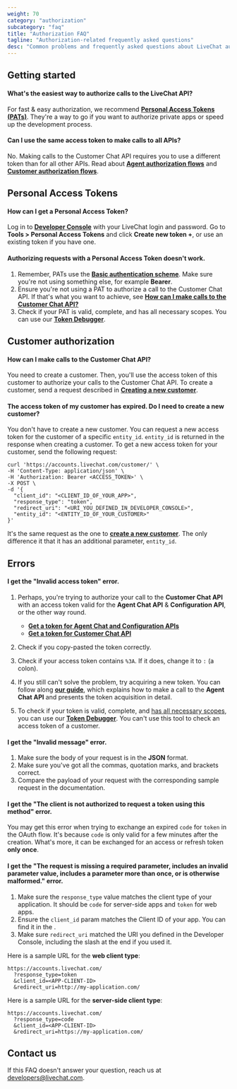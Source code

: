 ```yaml
---
weight: 70
category: "authorization"
subcategory: "faq"
title: "Authorization FAQ"
tagline: "Authorization-related frequently asked questions"
desc: "Common problems and frequently asked questions about LiveChat authorization."
---
```


## Getting started

#### What's the easiest way to authorize calls to the LiveChat API?

For fast & easy authorization, we recommend [**Personal Access Tokens (PATs)**](/authorization/authorizing-api-calls/#personal-access-tokens). They're a way to go if you want to authorize private apps or speed up the development process.

#### Can I use the same access token to make calls to all APIs?

No. Making calls to the Customer Chat API requires you to use a different token than for all other APIs. Read about [**Agent authorization flows**](/authorization/authorizing-api-calls/#agent-authorization-flows)
and [**Customer authorization flows**](/authorization/authorizing-api-calls/#customer-authorization-flow).

## Personal Access Tokens

#### How can I get a Personal Access Token?

Log in to <a href="https://developers.livechat.com/console/" target="_blank">**Developer Console**</a> with your LiveChat login and password. Go to **Tools > Personal Access Tokens** and click **Create new token +**, or use an existing token if you have one.

#### Authorizing requests with a Personal Access Token doesn't work.

1. Remember, PATs use the <a href="https://developer.mozilla.org/en-US/docs/Web/HTTP/Authentication#Basic_authentication_scheme/" target="_blank">**Basic authentication scheme**</a>. Make sure you're not using something else, for example **Bearer**.
2. Ensure you're not using a PAT to authorize a call to the Customer Chat API. If that's what you want to achieve, see [**How can I make calls to the Customer Chat API?**](#how-can-i-make-calls-to-the-customer-chat-api)
3. Check if your PAT is valid, complete, and has all necessary scopes. You can use our <a href="https://developers.livechat.com/console/tools/token-debugger/" target="_blank">**Token Debugger**</a>.

## Customer authorization

#### How can I make calls to the Customer Chat API?

You need to create a customer. Then, you'll use the access token of this customer to authorize your calls to the Customer Chat API. To create a customer, send a request described in [**Creating a new customer**](/authorization/authorizing-api-calls/#creating-a-new-customer).

#### The access token of my customer has expired. Do I need to create a new customer?

You don't have to create a new customer. You can request a new access token for the customer of a specific `entity_id`. `entity_id` is returned in the response when creating a customer.
To get a new access token for your customer, send the following request:

```
curl 'https://accounts.livechat.com/customer/' \
-H 'Content-Type: application/json' \
-H 'Authorization: Bearer <ACCESS_TOKEN>' \
-X POST \
-d '{
  "client_id": "<CLIENT_ID_OF_YOUR_APP>",
  "response_type": "token",
  "redirect_uri": "<URI_YOU_DEFINED_IN_DEVELOPER_CONSOLE>",
  "entity_id": "<ENTITY_ID_OF_YOUR_CUSTOMER>"
}'
```

It's the same request as the one to [**create a new customer**](/authorization/authorizing-api-calls/#creating-a-new-customer). The only difference it that it has an additional parameter, `entity_id`.

## Errors

#### I get the "Invalid access token" error.

1. Perhaps, you're trying to authorize your call to the **Customer Chat API** with an access token valid for the **Agent Chat API** & **Configuration API**, or the other way round.

   - [**Get a token for Agent Chat and Configuration APIs**](/authorization/authorizing-api-calls/#agent-authorization-flows)
   - [**Get a token for Customer Chat API**](/authorization/authorizing-api-calls/#customer-authorization-flow)

2. Check if you copy-pasted the token correctly.
3. Check if your access token contains `%3A`. If it does, change it to `:` (a colon).
4. If you still can't solve the problem, try acquiring a new token. You can follow along [**our guide**](/authorization/authorization-in-practice/), which explains how to make a call to the **Agent Chat API** and presents the token acquisition in detail.
5. To check if your token is valid, complete, and [has all necessary scopes](/authorization/scopes), you can use our <a href="https://developers.livechat.com/console/tools/token-debugger/" target="_blank" rel="noopener noreferrer">**Token Debugger**</a>. You can't use this tool to check an access token of a customer.

#### I get the "Invalid message" error.

1. Make sure the body of your request is in the **JSON** format.
2. Make sure you've got all the commas, quotation marks, and brackets correct.
3. Compare the payload of your request with the corresponding sample request in the documentation.

#### I get the "The client is not authorized to request a token using this method" error.

You may get this error when trying to exchange an expired `code` for `token` in the OAuth flow. It's because `code` is only valid for a few minutes after the creation. What's more, it can be exchanged for an access or refresh token **only once**.

#### I get the "The request is missing a required parameter, includes an invalid parameter value, includes a parameter more than once, or is otherwise malformed." error.

1. Make sure the `response_type` value matches the client type of your application. It should be `code` for server-side apps and `token` for web apps.
2. Ensure the `client_id` param matches the Client ID of your app. You can find it in the <Placeholder id="DEVELOPER_CONSOLE_URL" />.
3. Make sure `redirect_uri` matched the URI you defined in the Developer Console, including the slash at the end if you used it.

Here is a sample URL for the **web client type**:

```shell
https://accounts.livechat.com/
  ?response_type=token
  &client_id=<APP-CLIENT-ID>
  &redirect_uri=http://my-application.com/
```

Here is a sample URL for the **server-side client type**:

```shell
https://accounts.livechat.com/
  ?response_type=code
  &client_id=<APP-CLIENT-ID>
  &redirect_uri=https://my-application.com/
```

## Contact us

If this FAQ doesn't answer your question, reach us at [developers@livechat.com](mailto:developers@livechat.com).
